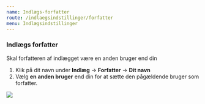```yaml
---
name: Indlægs-forfatter
route: /indlaegsindstillinger/forfatter
menu: Indlægsindstillinger
---
```


### Indlægs forfatter
Skal forfatteren af indlægget være en anden bruger end din  
1. Klik på dit navn under **Indlæg** → **Forfatter** → **Dit navn**
2. Vælg **en anden bruger** end din for at sætte den pågældende bruger som forfatter.

<img src="https://files.gitbook.com/v0/b/gitbook-x-prod.appspot.com/o/spaces%2FWXKhAtvPVaNwhFvTnnQ8%2Fuploads%2FIjSVCK7Cp3D8NbwB9Aww%2Fimage.png?alt=media&amp;token=2eec7811-9394-40e2-9c46-2dcc7cd7467c"/>

